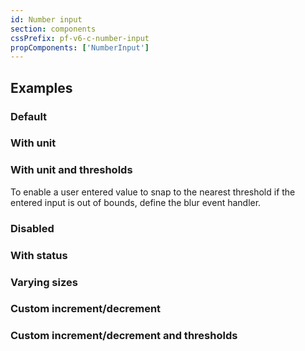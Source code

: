 ```yaml
---
id: Number input
section: components
cssPrefix: pf-v6-c-number-input
propComponents: ['NumberInput']
---
```



## Examples

### Default



<LiveExample src={NumberInputDefault} />

### With unit



<LiveExample src={NumberInputUnit} />

### With unit and thresholds

To enable a user entered value to snap to the nearest threshold if the entered input is out of bounds, define the blur event handler.



<LiveExample src={NumberInputUnitThreshold} />

### Disabled



<LiveExample src={NumberInputDisabled} />

### With status



<LiveExample src={NumberInputWithStatus} />

### Varying sizes



<LiveExample src={NumberInputVaryingSizes} />

### Custom increment/decrement



<LiveExample src={NumberInputCustomStep} />

### Custom increment/decrement and thresholds



<LiveExample src={NumberInputCustomStepAndThreshold} />
